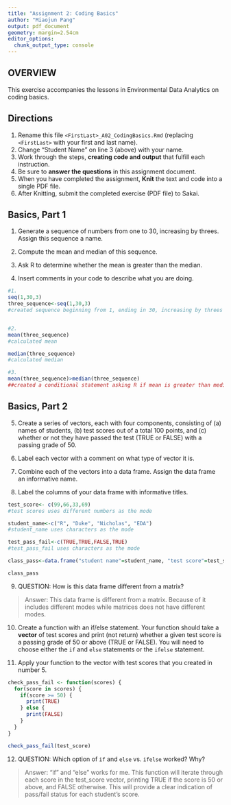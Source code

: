 ---
title: "Assignment 2: Coding Basics"
author: "Miaojun Pang"
output: pdf_document
geometry: margin=2.54cm
editor_options: 
  chunk_output_type: console
---

## OVERVIEW

This exercise accompanies the lessons in Environmental Data Analytics on coding basics.

## Directions

1.  Rename this file `<FirstLast>_A02_CodingBasics.Rmd` (replacing `<FirstLast>` with your first and last name).
2.  Change "Student Name" on line 3 (above) with your name.
3.  Work through the steps, **creating code and output** that fulfill each instruction.
4.  Be sure to **answer the questions** in this assignment document.
5.  When you have completed the assignment, **Knit** the text and code into a single PDF file.
6.  After Knitting, submit the completed exercise (PDF file) to Sakai.

## Basics, Part 1

1.  Generate a sequence of numbers from one to 30, increasing by threes. Assign this sequence a name.

2.  Compute the mean and median of this sequence.

3.  Ask R to determine whether the mean is greater than the median.

4.  Insert comments in your code to describe what you are doing.

```{r basics 1}
#1. 
seq(1,30,3)
three_sequence<-seq(1,30,3)
#created sequence beginning from 1, ending in 30, increasing by threes and assigned this sequence a name three_sequence


#2. 
mean(three_sequence)
#calculated mean

median(three_sequence)
#calculated median

#3. 
mean(three_sequence)>median(three_sequence)
##created a conditional statement asking R if mean is greater than median

```

## Basics, Part 2

5.  Create a series of vectors, each with four components, consisting of (a) names of students, (b) test scores out of a total 100 points, and (c) whether or not they have passed the test (TRUE or FALSE) with a passing grade of 50.

6.  Label each vector with a comment on what type of vector it is.

7.  Combine each of the vectors into a data frame. Assign the data frame an informative name.

8.  Label the columns of your data frame with informative titles.

```{r basics 2}
test_score<- c(99,66,33,69)
#test scores uses different numbers as the mode

student_name<-c("R", "Duke", "Nicholas", "EDA")
#student_name uses characters as the mode

test_pass_fail<-c(TRUE,TRUE,FALSE,TRUE)
#test_pass_fail uses characters as the mode

class_pass<-data.frame("student name"=student_name, "test score"=test_score, "test results"=test_pass_fail)

class_pass

```

9.  QUESTION: How is this data frame different from a matrix?

> Answer:
This data frame is different from a matrix. Because of it includes different modes while matrices does not have different modes. 

10. Create a function with an if/else statement. Your function should take a **vector** of test scores and print (not return) whether a given test score is a passing grade of 50 or above (TRUE or FALSE). You will need to choose either the `if` and `else` statements or the `ifelse` statement. 

11. Apply your function to the vector with test scores that you created in number 5.

```{r basics 3}

check_pass_fail <- function(scores) {
  for(score in scores) {
    if(score >= 50) {
      print(TRUE)
    } else {
      print(FALSE)
    }
  }
}

check_pass_fail(test_score)

```

12. QUESTION: Which option of `if` and `else` vs. `ifelse` worked? Why?

> Answer: "if" and "else" works for me. This function will iterate through each score in the test_score vector, printing TRUE if the score is 50 or above, and FALSE otherwise. This will provide a clear indication of pass/fail status for each student's score.